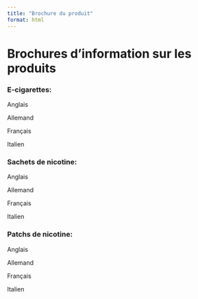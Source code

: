```yaml
---
title: "Brochure du produit"
format: html
---
```


# Brochures d'information sur les produits

### E-cigarettes:

Anglais

Allemand

Français

Italien

### Sachets de nicotine:

Anglais

Allemand

Français

Italien

### Patchs de nicotine:

Anglais

Allemand

Français

Italien
